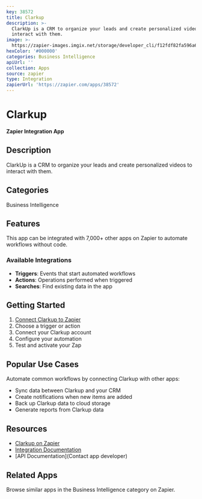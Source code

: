```yaml
---
key: 38572
title: Clarkup
description: >-
  ClarkUp is a CRM to organize your leads and create personalized videos to
  interact with them.
image: >-
  https://zapier-images.imgix.net/storage/developer_cli/f12fdf82fa596a6494ae454a7ee601e1_3.png?auto=format%2Ccompress&ixlib=python-3.0.0&q=50
hexColor: '#000000'
categories: Business Intelligence
apiUrl: ''
collection: Apps
source: zapier
type: Integration
zapierUrl: 'https://zapier.com/apps/38572'
---
```

# Clarkup

**Zapier Integration App**

## Description

ClarkUp is a CRM to organize your leads and create personalized videos to interact with them.

## Categories

Business Intelligence

## Features

This app can be integrated with 7,000+ other apps on Zapier to automate workflows without code.

### Available Integrations

- **Triggers**: Events that start automated workflows
- **Actions**: Operations performed when triggered
- **Searches**: Find existing data in the app

## Getting Started

1. [Connect Clarkup to Zapier](https://zapier.com/apps/38572)
2. Choose a trigger or action
3. Connect your Clarkup account
4. Configure your automation
5. Test and activate your Zap

## Popular Use Cases

Automate common workflows by connecting Clarkup with other apps:

- Sync data between Clarkup and your CRM
- Create notifications when new items are added
- Back up Clarkup data to cloud storage
- Generate reports from Clarkup data

## Resources

- [Clarkup on Zapier](https://zapier.com/apps/38572)
- [Integration Documentation](https://zapier.com/apps/38572/integrations)
- [API Documentation](Contact app developer)

## Related Apps

Browse similar apps in the Business Intelligence category on Zapier.
